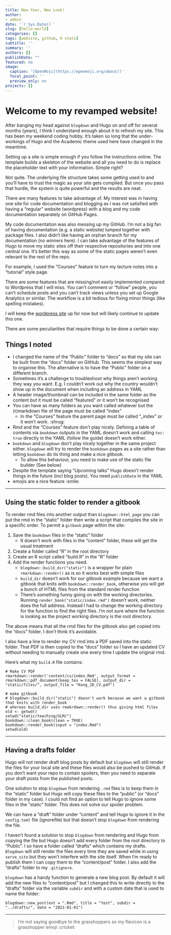 ```yaml
---
title: New Year, New Look!
author:
- admin
date: '`r Sys.Date()`'
slug: [hello-world]
categories: []
tags: [website, github, R stats]
subtitle: ''
summary: ''
authors: []
publishDate: ""
featured: no
image:
  caption: '[OpenMoji](https://openmoji.org/about/)'
  focal_point: ''
  preview_only: no
projects: []
---
```


# Welcome to my revamped website!

After banging my head against `blogdown` and Hugo on and off for several months (years), I think I understand enough about it to refresh my site. This has been my weekend coding hobby. It's taken so long that the under-workings of Hugo and the Academic theme used here have changed in the meantime.  

Setting up a site is simple enough if you follow the instructions online. The template builds a skeleton of the website and all you need to do is replace the placeholder text with your information. Simple right?  

Not quite. The underlying file structure takes some getting used to and you'll have to trust the magic as your site gets compiled. But once you pass that hurdle, the system is quite powerful and the results are neat. 

There are many features to take advantage of. My interest was in having one site for code documentation and blogging as I was not satisfied with having a "regular" website (wordpress) with a blog and my code documentation separately on GitHub Pages. 

My code documentation was also messing up my GitHub. I'm not a big fan of having documentation (e.g. a static website) lumped together with package files. I also didn't like having an orphan branch for my documentation (no winners here). I can take advantage of the features of Hugo to move my static sites off their respective repositories and into one central one. It's better this way as some of the static pages weren't even relevant to the rest of the repo.

For example, I used the "Courses" feature to turn my lecture notes into a "tutorial" style page.

There are some features that are missing/not easily implemented compared to Wordpress that I will miss. You can't comment or "follow" people, you can't schedule posts and you can't track views unless you set up Google Analytics or similar. The workflow is a bit tedious for fixing minor things (like spelling mistakes).

I will keep the [wordpress site](https://jacintakongresearch.wordpress.com) up for now but will likely continue to update this one. 

There are some peculiarities that require things to be done a certain way:

## Things I noted

* I changed the name of the "Public" folder to "docs" so that my site can be built from the "docs" folder on GitHub. This seems the simplest way to organise this. The alternative is to have the "Public" folder on a different branch.
* Sometimes it's a challenge to troubleshoot why things aren't working they way you want. E.g. I couldn't work out why the country wouldn't show up in the document when including an address in YAML
* A header image/thumbnail can be included in the same folder as the content *but* it must be called "featured" or it won't be recognised
* You can have as many folders as you want called whatever but the (r)markdown file of the page must be called "index"
    * In the "Courses" feature the parent page must be called "_index" or it won't work. :shrug:
* Rmd and the "Courses" feature don't play nicely. Defining a table of contents via `bookdown` outputs in the YAML doesn't work and calling `toc: true` directly in the YAML (follow the guide) doesn't work either.
* `bookdown` and `blogdown` don't play nicely together in the same project either. `blogdown` will try to render the `bookdown` pages as a site rather than letting `bookdown` do its thing and make a nice gitbook. 
    * To allow this behaviour, you need to make use of the static file builder (See below)
* Despite the template saying "Upcoming talks" Hugo doesn't render things in the future (incl blog posts). You need `publishDate` in the YAML
* emojis are a nice feature :smile:

***

## Using the static folder to render a gitbook

To render rmd files into another output than `blogdown::html_page` you can put the rmd in the "static" folder then write a script that compiles the site in a specific order. To permit a `gitbook` page within the site:

1. Save the `bookdown` files in the "static" folder
    * It doesn't work with files in the "content" folder, these will get the usual treatment
2. Create a folder called "R" in the root directory
3. Create an R script called "build.R" in the "R" folder
4. Add the render functions you need. 
    * `blogdown::build_dir("static")` is a wrapper for plain `rmarkdown::render()` as is so it works best with simple files
    * `build_dir` doesn't work for our gitbook example because we want a gitbook that knits with `bookdown::render_book`, otherwise you will get a bunch of HTML files from the standard render function
    * There's something funny going on with the working directories. Running `render_book("static/index.rmd")` doesn't work, neither does the full address. Instead I had to change the working directory for the function to find the right files. I'm not sure where the function is looking as the project working directory is the root directory. 
    
The above means that all the rmd files for the gitbook also get copied into the "docs" folder. I don't think it's avoidable.
    
I also have a line to render my CV rmd into a PDF saved into the static folder. That PDF is then copied to the "docs" folder so I have an updated CV without needing to manually create one every time I update the original rmd.

Here's what my `build.R` file contains:

```
# Make CV PDF
rmarkdown::render('content/cv/index.Rmd', output_format = rmarkdown::pdf_document(keep_tex = FALSE), output_dir = "static/files/", output_file = "Kong_JD_CV.pdf")

# make gitbook
# blogdown::build_dir("static") doesn't work because we want a gitbook that knits with render_book
# whereas build_dir uses rmakrdown::render() thus giving html files
old <- getwd()
setwd("static/teaching/GLM/")
bookdown::clean_book(clean = TRUE)
bookdown::render_book(input = "index.Rmd")
setwd(old)
```

***

## Having a drafts folder

Hugo will not render draft blog posts by default but `blogdown` will still render the files for your local site and these files would also be pushed to GitHub. If you don't want your repo to contain spoilers, then you need to separate your draft posts from the published posts.  

One solution to stop `blogdown` from rendering `.rmd` files is to keep them in the "static" folder but Hugo will copy these files to the "public" (or "docs" folder in my case). I could not find an option to tell Hugo to ignore some files in the "static" folder. This does not solve our spoiler problem.

We can have a "draft" folder under "content" and tell Hugo to ignore it in the `config.toml` file (ignorefile) but that doesn't stop `blogdown` from rendering the file. 

I haven't found a solution to stop `blogdown` from rendering and Hugo from copying the file but Hugo doesn't add every folder from the root directory to "Public". I so have a folder called "drafts" which contains my drafts. `Blogdown` will still render the files every time they are saved while in using `serve_site` but they won't interfere with the site itself. When I'm ready to publish them I can copy them to the "content/post" folder. I also add the "drafts" folder to my `.gitignore`.

`blogdown` has a handy function to generate a new blog post. By default it will add the new files to "content/post" but I changed this to write directly to the "drafts" folder via the variable `subdir` and with a custom date that is used to name the folder:

```
blogdown::new_post(ext = ".Rmd", title = "test", subdir = "../drafts/", date = "2021-01-01")
```
***
> I'm not saying goodbye to the grasshoppers so my flavicon is a grasshopper emoji :cricket:
